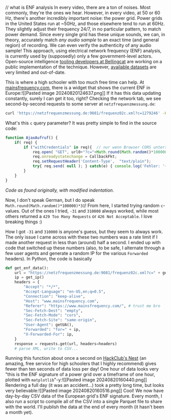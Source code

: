 // what is ENF analysis
In every video, there are a ton of noises. Most commonly, they're the ones we hear. However, in every video, at 50 or 60 Hz, there's another incredibly important noise: the power grid. Power grids in the United States run at ~50Hz, and those elsewhere tend to run at 60Hz. They slightly adjust their frequency 24/7, in no particular pattern, to match power demand. Since every single grid has these unique sounds, we can, in theory, accurately match *any audio sample* to an exact time (and general region) of recording. We can even verify the authenticity of any audio sample! This approach, using electrical network frequency (ENF) analysis, is currently used by (supposedly) only a few government-level actors. Open-source intelligence [tooling developers at Bellingcat](https://github.com/bellingcat) are working on a public implementation of the technique. However, [available datasets](https://power-grid-frequency.org/) are very limited and out-of-date.

This is where a high schooler with too much free time can help. At [mainsfrequency.com](https://mainsfrequency.com), there is a widget that shows the current ENF in Europe:![[Pasted image 20240820124637.png]]
If it has this data updating constantly, surely I can get it too, right? Checking the network tab, we see second-by-second requests to some server at `netzfrequenzmessung.de`:
```bash
curl 'https://netzfrequenzmessung.de:9081/frequenz02c.xml?c=1279246' -H 'User-Agent: Mozilla/5.0 (Macintosh; Intel Mac OS X 10.15; rv:129.0) Gecko/20100101 Firefox/129.0' -H 'Accept: */*' -H 'Accept-Language: en-US,en;q=0.5' -H 'Accept-Encoding: gzip, deflate, br, zstd' -H 'Content-Type: text/plain' -H 'Origin: https://www.mainsfrequency.com' -H 'DNT: 1' -H 'Sec-GPC: 1' -H 'Connection: keep-alive' -H 'Referer: https://www.mainsfrequency.com/' -H 'Sec-Fetch-Dest: empty' -H 'Sec-Fetch-Mode: cors' -H 'Sec-Fetch-Site: cross-site' -H 'Pragma: no-cache' -H 'Cache-Control: no-cache'
```

What's this `c` query parameter? It was pretty simple to find in the source code:
```js
function AjaxAufruf() {
	if( req) {
		if ("withCredentials" in req){  // nur wenn Browser CORS unterstützt gibt es Credentials
			req.open( "GET", url0+"?c="+Math.round(Math.random()*100000)*31, true );  // verschiedene Namen da IE sonst cacht und nix erneuert				
			req.onreadystatechange = CallbackFkt;        
			req.setRequestHeader('Content-Type',  "text/plain");			
			try{ req.send( null ); } catch(e) { console.log('Fehler: '+e); }	
		}
	}
}
```
*Code as found originally, with modified indentation.*

Now, I don't speak German, but I do speak `Math.round(Math.random()*100000)*31`! From here, I started trying random `c`-values. Out of the ones I tried, `-31` and `310000` always worked, while most others returned a `429 Too Many Requests` or `426 Not Acceptable`. I love breaking things :)

How I got `-31` and `310000` is anyone's guess, but they seem to always work. The only issue I came across with these two numbers was a rate limit if I made another request in less than (around) half a second. I ended up with code that switched up these numbers (also, to be safe, I alternate through a few user agents and generate a random IP for the various `Forwarded` headers). In Python, the code is basically

```python
def get_enf_data():
    url = "https://netzfrequenzmessung.de:9081/frequenz02c.xml?c=" + get_c()
    ip = get_ip()
    headers = {
        "Accept": "*/*",
        "Accept-Language": "en-US,en;q=0.5",
        "Connection": "keep-alive",
        "Host": "www.mainsfrequency.com",
        "Referer": "https://www.mainsfrequency.com/", # trust me bro
        "Sec-Fetch-Dest": "empty",
        "Sec-Fetch-Mode": "cors",
        "Sec-Fetch-Site": "same-origin",
        "User-Agent": getUA(),
        "Forwarded": "for=" + ip,
        "X-Forwarded-For": ip,
    }
    response = requests.get(url, headers=headers)
    # parse XML, write to CSV...
```

Running this function about once a second on [HackClub's Nest](https://hackclub.app/) (an amazing, free service for high schoolers that I highly recommend) gives fewer than ten seconds of data loss per day! One hour of data looks very "this is the ENF signature of a power grid over a timeframe of one hour, plotted with `matplotlib`"-y:![[Pasted image 20240820160440.png]]
Rendering a full day (it was an accident...) took a pretty long time, but looks very believable:![[Pasted image 20240820160516.png]]
Cool! We now have day-by-day CSV data of the European grid's ENF signature. Every month, I also run a script to compile all of the CSV into a single Parquet file to share with the world. I'll publish the data at the end of every month (it hasn't been a month yet).